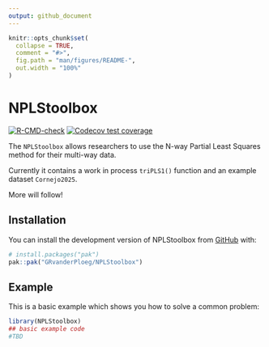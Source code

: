 ```yaml
---
output: github_document
---
```


<!-- README.md is generated from README.Rmd. Please edit that file -->

```r
knitr::opts_chunk$set(
  collapse = TRUE,
  comment = "#>",
  fig.path = "man/figures/README-",
  out.width = "100%"
)
```

# NPLStoolbox

<!-- badges: start -->
[![R-CMD-check](https://github.com/GRvanderPloeg/NPLStoolbox/actions/workflows/R-CMD-check.yaml/badge.svg)](https://github.com/GRvanderPloeg/NPLStoolbox/actions/workflows/R-CMD-check.yaml)
[![Codecov test coverage](https://codecov.io/gh/GRvanderPloeg/NPLStoolbox/graph/badge.svg)](https://app.codecov.io/gh/GRvanderPloeg/NPLStoolbox)
<!-- badges: end -->

The `NPLStoolbox` allows researchers to use the N-way Partial Least Squares method for their multi-way data.

Currently it contains a work in process `triPLS1()` function and an example dataset `Cornejo2025`.

More will follow!

## Installation

You can install the development version of NPLStoolbox from [GitHub](https://github.com/) with:

``` r
# install.packages("pak")
pak::pak("GRvanderPloeg/NPLStoolbox")
```

## Example

This is a basic example which shows you how to solve a common problem:

```r
library(NPLStoolbox)
## basic example code
#TBD
```
